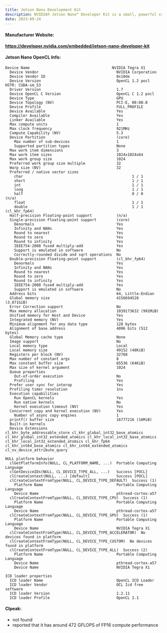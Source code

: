 ```yaml
---
title: Jetson Nano Development Kit
description: NVIDIA® Jetson Nano™ Developer Kit is a small, powerful computer that lets you run multiple neural networks in parallel for applications like image classification, object detection, segmentation, and speech processing.
date: 2023-09-24
---
```


#### Manufacturer Website: 
**https://developer.nvidia.com/embedded/jetson-nano-developer-kit**

#### Jetson Nano OpenCL Info:
```shell
Device Name                                     NVIDIA Tegra X1
  Device Vendor                                   NVIDIA Corporation
  Device Vendor ID                                0x10de
  Device Version                                  OpenCL 1.2 pocl HSTR: CUDA-sm_53
  Driver Version                                  1.7
  Device OpenCL C Version                         OpenCL C 1.2 pocl
  Device Type                                     GPU
  Device Topology (NV)                            PCI-E, 00:00.0
  Device Profile                                  FULL_PROFILE
  Device Available                                Yes
  Compiler Available                              Yes
  Linker Available                                Yes
  Max compute units                               1
  Max clock frequency                             921MHz
  Compute Capability (NV)                         5.3
  Device Partition                                (core)
    Max number of sub-devices                     1
    Supported partition types                     None
  Max work item dimensions                        3
  Max work item sizes                             1024x1024x64
  Max work group size                             1024
  Preferred work group size multiple              32
  Warp size (NV)                                  32
  Preferred / native vector sizes
    char                                                 1 / 1
    short                                                1 / 1
    int                                                  1 / 1
    long                                                 1 / 1
    half                                                 0 / 0        (n/a)
    float                                                1 / 1
    double                                               1 / 1        (cl_khr_fp64)
  Half-precision Floating-point support           (n/a)
  Single-precision Floating-point support         (core)
    Denormals                                     Yes
    Infinity and NANs                             Yes
    Round to nearest                              Yes
    Round to zero                                 Yes
    Round to infinity                             Yes
    IEEE754-2008 fused multiply-add               Yes
    Support is emulated in software               No
    Correctly-rounded divide and sqrt operations  No
  Double-precision Floating-point support         (cl_khr_fp64)
    Denormals                                     Yes
    Infinity and NANs                             Yes
    Round to nearest                              Yes
    Round to zero                                 Yes
    Round to infinity                             Yes
    IEEE754-2008 fused multiply-add               Yes
    Support is emulated in software               No
  Address bits                                    64, Little-Endian
  Global memory size                              4156694528 (3.871GiB)
  Error Correction support                        No
  Max memory allocation                           1039173632 (991MiB)
  Unified memory for Host and Device              Yes
  Integrated memory (NV)                          Yes
  Minimum alignment for any data type             128 bytes
  Alignment of base address                       4096 bits (512 bytes)
  Global Memory cache type                        None
  Image support                                   No
  Local memory type                               Local
  Local memory size                               49152 (48KiB)
  Registers per block (NV)                        32768
  Max number of constant args                     8
  Max constant buffer size                        65536 (64KiB)
  Max size of kernel argument                     1024
  Queue properties
    Out-of-order execution                        No
    Profiling                                     Yes
  Prefer user sync for interop                    Yes
  Profiling timer resolution                      1ns
  Execution capabilities
    Run OpenCL kernels                            Yes
    Run native kernels                            No
    Kernel execution timeout (NV)                 Yes
  Concurrent copy and kernel execution (NV)       Yes
    Number of async copy engines                  1
  printf() buffer size                            16777216 (16MiB)
  Built-in kernels
  Device Extensions                               cl_khr_byte_addressable_store cl_khr_global_int32_base_atomics cl_khr_global_int32_extended_atomics cl_khr_local_int32_base_atomics cl_khr_local_int32_extended_atomics cl_khr_fp64 cl_khr_int64_base_atomics cl_khr_int64_extended_atomics cl_nv_device_attribute_query

NULL platform behavior
  clGetPlatformInfo(NULL, CL_PLATFORM_NAME, ...)  Portable Computing Language
  clGetDeviceIDs(NULL, CL_DEVICE_TYPE_ALL, ...)   Success [POCL]
  clCreateContext(NULL, ...) [default]            Success [POCL]
  clCreateContextFromType(NULL, CL_DEVICE_TYPE_DEFAULT)  Success (1)
    Platform Name                                 Portable Computing Language
    Device Name                                   pthread-cortex-a57
  clCreateContextFromType(NULL, CL_DEVICE_TYPE_CPU)  Success (1)
    Platform Name                                 Portable Computing Language
    Device Name                                   pthread-cortex-a57
  clCreateContextFromType(NULL, CL_DEVICE_TYPE_GPU)  Success (1)
    Platform Name                                 Portable Computing Language
    Device Name                                   NVIDIA Tegra X1
  clCreateContextFromType(NULL, CL_DEVICE_TYPE_ACCELERATOR)  No devices found in platform
  clCreateContextFromType(NULL, CL_DEVICE_TYPE_CUSTOM)  No devices found in platform
  clCreateContextFromType(NULL, CL_DEVICE_TYPE_ALL)  Success (2)
    Platform Name                                 Portable Computing Language
    Device Name                                   pthread-cortex-a57
    Device Name                                   NVIDIA Tegra X1

ICD loader properties
  ICD loader Name                                 OpenCL ICD Loader
  ICD loader Vendor                               OCL Icd free software
  ICD loader Version                              2.2.11
  ICD loader Profile                              OpenCL 2.1
```

#### Clpeak:

* not found
* reported that it has around 472 GFLOPS of FP16 compute performance